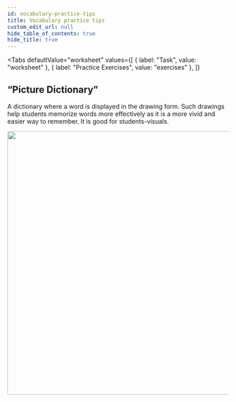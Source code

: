 ```yaml
---
id: vocabulary-practice-tips
title: Vocabulary practice tips
custom_edit_url: null
hide_table_of_contents: true
hide_title: true
---
```



<Tabs
  defaultValue="worksheet"
  values={[
    { label: "Task", value: "worksheet" },
    { label: "Practice Exercises", value: "exercises" },
  ]}
>

<TabItem value="worksheet">

## “Picture Dictionary”

A  dictionary  where a  word  is  displayed in the drawing form. Such  drawings  help students  memorize words more effectively as it is a more vivid and  easier  way  to remember. It is good for students-visuals.

<img src={dictionary} width="600" />

</TabItem>

<TabItem value="exercises">
  <Frame src="https://learningapps.org/watch?v=pvbw06nrn21" height="480px" />
</TabItem>

</Tabs>

